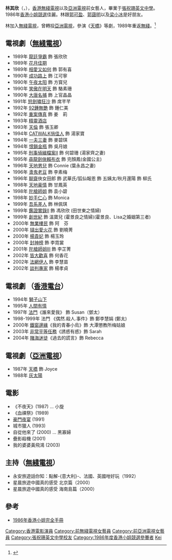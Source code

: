 {{藝人
|姓名 = 林其欣
|類型 = 女演員
|圖片 = 
|圖片尺寸 = 
|圖片簡介 = 
|本名 = 
|外文名 = 
|外文 = 
|羅馬拼音 = Lam Kei Yan
|英文名 = Josephine Lam
|暱稱 = 
|其他藝名 = 
|國籍 = {{CHN-HKG}}
|民族 = 
|籍貫 = 
|出生日期 = {{birth date and age|1965|4|15}}
|出生地點 = {{HKG-1959}}
|逝世日期 = 
|逝世地點 = 
|職業 = [[唱片騎師|唱片騎師]]、[[演員|演員]]
|語言 = [[粵語|粵語]]、[[普通話|普通話]]、[[英語|英語]]
|教育程度 = 中學
|母校 = [[張祝珊英文中學|張祝珊英文中學]]
|宗教信仰 = 
|配偶 = 
|兒女 = 
|父母 = 
|音樂類型 = 
|演奏樂器 = 
|出道地點 = 
|出道日期 = 
|出道作 = 
|代表作 = 《[[成功路上|成功路上]]》<br>《[[午夜太陽|午夜太陽]]》<br>《[[大唐名捕|大唐名捕]]》<br>《[[天倫_(香港電視劇)|天倫]]》
|活躍年代 = 1986年至今
|唱片公司 = 
|經紀公司 = [[無綫電視|無綫電視]]（1986年、1989年 - 2004年）<br>[[亞洲電視|亞洲電視]]（1987年 - 1988年）
|網站 = 
|相關團體 = 
|IMDb = 
|現任成員 = 
|過往成員 = 
|獎項 = 
}}
'''林其欣'''（{{lang-en |'''Josephine Lam Kei Yan'''}}，{{bd|1965年|4月15日|catIdx=L林}}），[[香港|香港]][[無綫電視|無綫電視]]以及[[亞洲電視|亞洲電視]]前女藝人，畢業于[[張祝珊英文中學|張祝珊英文中學]]。1986年[[香港小姐競選|香港小姐競選]]佳麗。林跟[[郭可盈|郭可盈]]、[[郭藹明|郭藹明]]以及[[梁小冰|梁小冰]]是好朋友。

林加入[[無綫電視|無綫電視]]，曾轉投[[亞洲電視|亞洲電視]]，參演《[[天橋_(亞洲電視電視劇)|天橋]]》等劇，1989年重返[[無綫|無綫]]。<ref>{{Cite web |url=http://hk.on.cc/hk/bkn/cnt/entertainment/20170412/bkn-20170412172105500-0412_00862_001.html |title=存档副本 |access-date=2018-01-01 |archive-date=2020-08-18 |archive-url=https://web.archive.org/web/20200818173109/http://hk.on.cc/hk/bkn/cnt/entertainment/20170412/bkn-20170412172105500-0412_00862_001.html |dead-url=no }}</ref>

== 電視劇（[[無綫電視|無綫電視]]） ==
*1989年 [[龍廷爭霸|龍廷爭霸]] 飾 張欣欣
*1989年 [[花月佳期|花月佳期]]
*1989年 [[相愛又如何|相愛又如何]] 飾 郭有喜
*1990年 [[成功路上|成功路上]] 飾 江可寧
*1990年 [[午夜太阳|午夜太阳]] 飾 方寳兒
*1990年 [[笑傲在明天|笑傲在明天]] 飾 駱素珊
*1990年 [[大唐名捕|大唐名捕]] 飾 上官晶晶
*1991年 [[怒劍嘯狂沙|怒劍嘯狂沙]] 飾 席芊芊
*1992年 [[92鍾無艷|92鍾無艷]] 飾 鍾仁美
*1992年 [[重案傳真|重案傳真]] 飾 姜　莉
*1993年 [[精靈酒店|精靈酒店]]
*1993年 [[天倫_(香港電視劇)|天倫]] 飾 張玉卿
*1994年 [[CATWALK俏佳人|CATWALK俏佳人]] 飾 湯家寶
*1994年 [[一夫三妻|一夫三妻]] 飾 麥碧琪
*1994年 [[恨鎖金瓶|恨鎖金瓶]] 飾 吳月娘
*1995年 [[刑事偵緝檔案II|刑事偵緝檔案II]] 飾 何碧珊 (湯家齊之妻)
*1995年 [[尋龍劍俠賴布衣|尋龍劍俠賴布衣]] 飾 完顏鳳(金國公主)
*1996年 [[天地男兒|天地男兒]] 飾 Connie (葉永昌之妻)
*1996年 [[盞鬼老豆|盞鬼老豆]] 飾 李素梅
*1996年 [[聊齋_(1996年電視劇)|聊齋]]俠女田郎 飾 武華氏/狐仙報恩 飾 五姨太/秋月還陽 飾 柳氏
*1998年 [[天地豪情|天地豪情]] 飾 甘鳳英
*1998年 [[陀槍師姐|陀槍師姐]] 飾 袁小碧
*1998年 [[妙手仁心|妙手仁心]] 飾 Monica
*1999年 [[吾系差人|吾系差人]] 飾 林佩琪
*1999年 [[鑑證實錄II|鑑證實錄II]] 飾 馮欣欣 (田世東之情婦)
*1999年 [[創世紀_(電視劇)|創世紀]] 飾 溫寶兒 (霍景良之情婦)(霍景良、Lisa之婚姻第三者)
*2000年 [[無業樓民|無業樓民]] 飾 阿　芬
*2000年 [[撻出愛火花|撻出愛火花]] 飾 劉曉菁
*2000年 [[楊貴妃_(2000年電視劇)|楊貴妃]] 飾 楊玉玲
*2000年 [[封神榜_(2001年電視劇)|封神榜]] 飾 李霓裳
*2001年 [[陀槍師姐III|陀槍師姐III]] 飾 李芷菁
*2002年 [[皆大歡喜_(古裝電視劇)|皆大歡喜]] 飾 何香花
*2002年 [[法網伊人|法網伊人]] 飾 李慧苗
*2002年 [[談判專家_(電視劇)|談判專家]] 飾 楊孝貞

==電視劇 （[[香港電台|香港電台]]）==
*1994年 [[獅子山下|獅子山下]]
*1995年 [[人間有情|人間有情]]
*1997年 [[法門|法門]]《誰來愛我》 飾 Susan（鄧太）
*1998-1999年 法門 《偶然.殺人.事件》飾 鄭李慧娟 (鄭太)
*2000年 [[鐵窗邊緣|鐵窗邊緣]]《我的青春小烏》飾 大潭懲教所梅姑娘
*2003年 [[非常平等任務|非常平等任務]]《誘惑有惑》飾 Sarah
*2004年 [[賭海迷徒|賭海迷徒]]《過去的謊言》飾 Rebecca

== 電視劇（[[亞洲電視|亞洲電視]]） ==
*1987年 [[天橋_(電視劇)|天橋]] 飾 Joyce
*1988年 [[灰太陽|灰太陽]]

== 電影 ==
*《不夜天》(1987)  ... 小旋
*《血祼祭》(1989) 
*[[豪門夜宴|豪門夜宴]] (1991)     
*城市獵人 (1993)     
*自從他來了 (2000) ... 黑寡婦 
*疊影殺機 (2001)     
*我的婆婆黃飛鴻 (2003)

== 主持（[[無綫電視|無綫電視]]） ==
*永安旅遊話你知：點解-{意大利}-、法國、英國咁好玩（1992）
*星晨旅遊中國真的感受 北京篇（2000）
*星晨旅遊中國真的感受 海南島篇（2000）

== 參考 ==
{{reflist}}
*[https://web.archive.org/web/20090828163920/http://blog.163.com/qin_yi@126/blog/static/1181002200881615744556/ 1986年香港小姐完全手冊]
{{DEFAULTSORT:Lam}}
[[Category:香港電影演員|Category:香港電影演員]]
[[Category:前無綫電視女藝員|Category:前無綫電視女藝員]]
[[Category:前亞洲電視女藝員|Category:前亞洲電視女藝員]]
[[Category:張祝珊英文中學校友|Category:張祝珊英文中學校友]]
[[Category:1986年度香港小姐競選參賽者|Category:1986年度香港小姐競選參賽者]]
[[Category:林姓|Kei]]